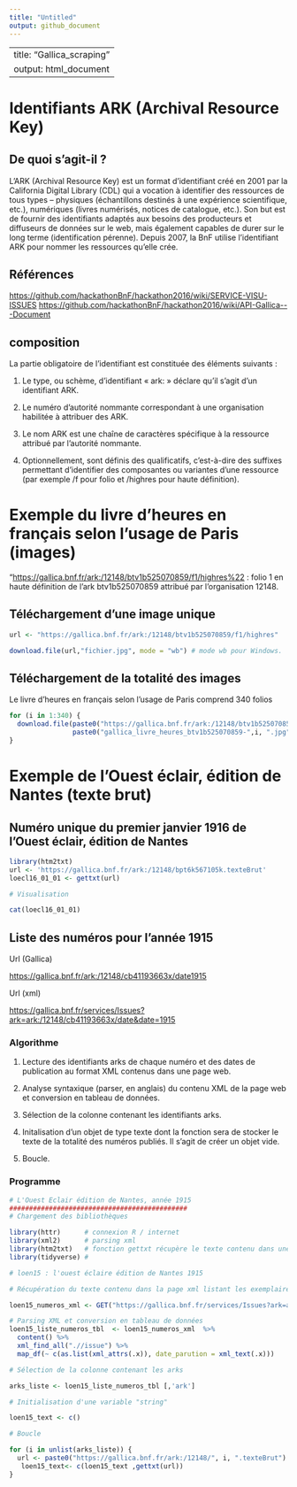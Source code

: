 ```yaml
---
title: "Untitled"
output: github_document
---
```


---
title: "Gallica_scraping"
output: html_document
---

# Identifiants ARK (Archival Resource Key)

## De quoi s'agit-il ?

L'ARK (Archival Resource Key) est un format d'identifiant créé en 2001 par la California Digital Library (CDL) qui a vocation à identifier des ressources de tous types -- physiques (échantillons destinés à une expérience scientifique, etc.), numériques (livres numérisés, notices de catalogue, etc.). Son but est de fournir des identifiants adaptés aux besoins des producteurs et diffuseurs de données sur le web, mais également capables de durer sur le long terme (identification pérenne). Depuis 2007, la BnF utilise l'identifiant ARK pour nommer les ressources qu'elle crée.

## Références

<https://github.com/hackathonBnF/hackathon2016/wiki/SERVICE-VISU-ISSUES> <https://github.com/hackathonBnF/hackathon2016/wiki/API-Gallica---Document>

## composition

La partie obligatoire de l'identifiant est constituée des éléments suivants :

1.  Le type, ou schème, d'identifiant « ark: » déclare qu'il s'agit d'un identifiant ARK.

2.   Le numéro d'autorité nommante correspondant à une organisation habilitée à attribuer des ARK.

3.  Le nom ARK est une chaîne de caractères spécifique à la ressource attribué par l'autorité nommante.

4.  Optionnellement, sont définis des qualificatifs, c'est-à-dire des suffixes permettant d'identifier des composantes ou variantes d'une ressource (par exemple /f pour folio et /highres pour haute définition).

# Exemple du livre d'heures en français selon l'usage de Paris (images)

"<https://gallica.bnf.fr/ark:/12148/btv1b525070859/f1/highres%22> : folio 1 en haute définition de l'ark btv1b525070859 attribué par l'organisation 12148.

## Téléchargement d'une image unique

```r
url <- "https://gallica.bnf.fr/ark:/12148/btv1b525070859/f1/highres"    

download.file(url,"fichier.jpg", mode = "wb") # mode wb pour Windows.
```

## Téléchargement de la totalité des images

Le livre d'heures en français selon l'usage de Paris comprend 340 folios

```r
for (i in 1:340) {
  download.file(paste0("https://gallica.bnf.fr/ark:/12148/btv1b525070859/f",i ,"/highres"),
                paste0("gallica_livre_heures_btv1b525070859-",i, ".jpg"), mode = "wb")
}
```

# Exemple de l'Ouest éclair, édition de Nantes (texte brut)

## Numéro unique du premier janvier 1916 de l'Ouest éclair, édition de Nantes

```r

library(htm2txt)
url <- 'https://gallica.bnf.fr/ark:/12148/bpt6k567105k.texteBrut'
loecl16_01_01 <- gettxt(url)

# Visualisation

cat(loecl16_01_01)

```

## Liste des numéros pour l'année 1915

Url (Gallica)

<https://gallica.bnf.fr/ark:/12148/cb41193663x/date1915>

Url (xml)

<https://gallica.bnf.fr/services/Issues?ark=ark:/12148/cb41193663x/date&date=1915>

### Algorithme

1.  Lecture des identifiants arks de chaque numéro et des dates de publication au format XML contenus dans une page web.

2.  Analyse syntaxique (parser, en anglais) du contenu XML de la page web et conversion en tableau de données.

3.  Sélection de la colonne contenant les identifiants arks.

4.  Initalisation d'un objet de type texte dont la fonction sera de stocker le texte de la totalité des numéros publiés. Il s'agit de créer un objet vide.

5.  Boucle.

### Programme

```r
# L'Ouest Eclair édition de Nantes, année 1915
#############################################
# Chargement des bibliothèques

library(httr)      # connexion R / internet
library(xml2)      # parsing xml
library(htm2txt)   # fonction gettxt récupère le texte contenu dans une page html
library(tidyverse) # 

# loen15 : l'ouest éclaire édition de Nantes 1915

# Récupération du texte contenu dans la page xml listant les exemplaires de L'OE

loen15_numeros_xml <- GET("https://gallica.bnf.fr/services/Issues?ark=ark:/12148/cb41193663x/date&date=1915")

# Parsing XML et conversion en tableau de données
loen15_liste_numeros_tbl  <- loen15_numeros_xml  %>%
  content() %>% 
  xml_find_all(".//issue") %>% 
  map_df(~ c(as.list(xml_attrs(.x)), date_parution = xml_text(.x)))

# Sélection de la colonne contenant les arks

arks_liste <- loen15_liste_numeros_tbl [,'ark']

# Initialisation d'une variable "string"

loen15_text <- c()

# Boucle 

for (i in unlist(arks_liste)) {
  url <- paste0("https://gallica.bnf.fr/ark:/12148/", i, ".texteBrut")
   loen15_text<- c(loen15_text ,gettxt(url))
}
```
